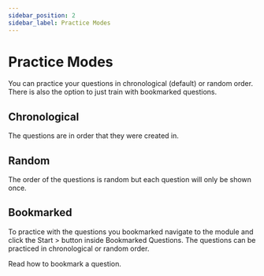 ```yaml
---
sidebar_position: 2
sidebar_label: Practice Modes
---
```


# Practice Modes

You can practice your questions in chronological (default) or random order.
There is also the option to just train with bookmarked questions.

## Chronological

The questions are in order that they were created in.

## Random

The order of the questions is random but each question will only be shown once.

## Bookmarked

To practice with the questions you bookmarked navigate to the module and click the Start > button inside Bookmarked Questions.
The questions can be practiced in chronological or random order.

<p style={{ color: "red" }}>Read how to bookmark a question.</p>
